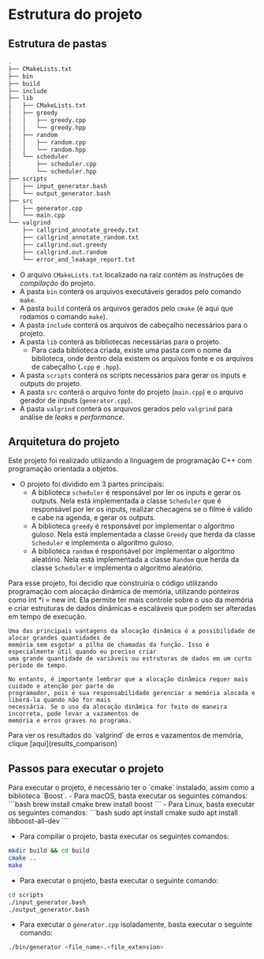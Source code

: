 
# Estrutura do projeto

## Estrutura de pastas

```bash
.
├── CMakeLists.txt
├── bin
├── build
├── include
├── lib
│   ├── CMakeLists.txt
│   ├── greedy
│   │   ├── greedy.cpp
│   │   └── greedy.hpp
│   ├── random
│   │   ├── random.cpp
│   │   └── random.hpp
│   └── scheduler
│       ├── scheduler.cpp
│       └── scheduler.hpp
├── scripts
│   ├── input_generator.bash
│   └── output_generator.bash
├── src
│   ├── generator.cpp
│   └── main.cpp
└── valgrind
    ├── callgrind_annotate_greedy.txt
    ├── callgrind_annotate_random.txt
    ├── callgrind.out.greedy
    ├── callgrind.out.random
    └── error_and_leakage_report.txt
```

- O arquívo `CMakeLists.txt` localizado na raiz contém as instruções de *compilação* do projeto.
- A pasta `bin` conterá os arquivos executáveis gerados pelo comando `make`.
- A pasta `build` conterá os arquivos gerados pelo `cmake` (é aqui que rodamos o comando `make`).
- A pasta `include` conterá os arquivos de cabeçalho necessários para o projeto.
- A pasta `lib` conterá as bibliotecas necessárias para o projeto.
    - Para cada biblioteca criada, existe uma pasta com o nome da biblioteca, onde dentro dela existem os arquivos fonte e os arquivos de cabeçalho (`.cpp` e `.hpp`).
- A pasta `scripts` conterá os scripts necessários para gerar os inputs e outputs do projeto.
- A pasta `src` conterá o arquivo fonte do projeto (`main.cpp`) e o arquivo gerador de inputs (`generator.cpp`).
- A pasta `valgrind` conterá os arquivos gerados pelo `valgrind` para análise de *leaks* e *performance*.

## Arquitetura do projeto

<Callout emoji="📚" title="Referências">
    Este projeto foi realizado utilizando a linguagem de programação C++ com programação orientada a objetos.
</Callout>

- O projeto foi dividido em 3 partes principais:
    - A biblioteca `scheduler` é responsável por ler os inputs e gerar os outputs. Nela está implementada a classe `Scheduler` que é responsável por ler os inputs, realizar checagens se o filme é válido e cabe na agenda, e gerar os outputs.
    - A biblioteca `greedy` é responsável por implementar o algoritmo guloso. Nela está implementada a classe `Greedy` que herda da classe `Scheduler` e implementa o algoritmo guloso.
    - A biblioteca `random` é responsável por implementar o algoritmo aleatório. Nela está implementada a classe `Random` que herda da classe `Scheduler` e implementa o algoritmo aleatório.

<Callout emoji="⚠️" title="warning">
    Para esse projeto, foi decidio que construiria o código utilizando programação com alocação 
    dinâmica de memória, utilizando ponteiros como int *i = new int.
    Ela permite ter mais controle sobre o uso da memória e criar estruturas de dados dinâmicas e 
    escaláveis que podem ser alteradas em tempo de execução.

    Uma das principais vantagens da alocação dinâmica é a possibilidade de alocar grandes quantidades de 
    memória sem esgotar a pilha de chamadas da função. Isso é especialmente útil quando eu preciso criar 
    uma grande quantidade de variáveis ou estruturas de dados em um curto período de tempo.

    No entanto, é importante lembrar que a alocação dinâmica requer mais cuidado e atenção por parte do 
    programador, pois é sua responsabilidade gerenciar a memória alocada e liberá-la quando não for mais 
    necessária. Se o uso da alocação dinâmica for feito de maneira incorreta, pode levar a vazamentos de 
    memória e erros graves no programa.
</Callout>
<Callout emoji="📚" title="Referências">
    Para ver os resultados do `valgrind` de erros e vazamentos de memória, clique [aqui](results_comparison)
</Callout>

## Passos para executar o projeto
<Callout emoji="📝">
    Para executar o projeto, é necessário ter o `cmake` instalado, assim como a biblioteca `Boost`.
</Callout>
  - Para macOS, basta executar os seguintes comandos:
  ```bash
  brew install cmake
  brew install boost
  ```
  - Para Linux, basta executar os seguintes comandos: 
  ```bash
  sudo apt install cmake
  sudo apt install libboost-all-dev
  ```

- Para compilar o projeto, basta executar os seguintes comandos:
```bash
mkdir build && cd build
cmake ..
make
```

- Para executar o projeto, basta executar o seguinte comando:
```bash
cd scripts
./input_generator.bash
./output_generator.bash
```

- Para executar o `generator.cpp` isoladamente, basta executar o seguinte comando:
```bash
./bin/generator <file_name>.<file_extension>
```